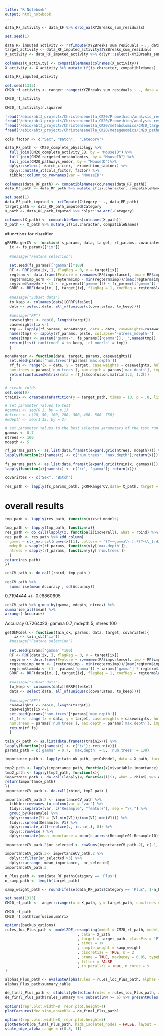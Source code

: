 ```yaml
---
title: "R Notebook"
output: html_notebook
---
```



```r
data_RF_activity <- data_RF %>% drop_na(XYZBreaks_sum_residuals)

set.seed(1)

data_RF_imputed_activity <- rrfImpute(XYZBreaks_sum_residuals ~ ., data_RF_activity)
target_activity <- data_RF_imputed_activity$XYZBreaks_sum_residuals
X_activity <- data_RF_imputed_activity %>% dplyr::select(-XYZBreaks_sum_residuals)

colnames(X_activity) <- compatibleNames(colnames(X_activity))
X_activity <- X_activity %>% mutate_if(is.character, compatibleNames)
```
```r
data_RF_imputed_activity
```

```r
set.seed(1313)
CM20_rf_activity <- ranger::ranger(XYZBreaks_sum_residuals ~ ., data = data_RF_imputed_activity)

CM20_rf_activity
```
```r
CM20_rf_activity$r.squared
```

```r
fread("/ebio/abt3_projects/Christensenella_CM20/Promethion/analysis_results/CM20_complete_activity_EB.txt") -> CM20_complete_activity_EB
fread("/ebio/abt3_projects/Christensenella_CM20/Promethion/analysis_results/CM20_complete_physiology.txt") -> CM20_complete_physiology
fread("/ebio/abt3_projects/Christensenella_CM20/metabolomics/CM20_targeted_metabolomics.txt") -> CM20_targeted_metabolomics
fread("/ebio/abt3_projects/Christensenella_CM20/metagenomics/CM20_pathways_endor.txt") -> CM20_pathways_endor
```
```r
cols_factor <- c("Sex", "Batch",  "Category")

data_RF_path <- CM20_complete_physiology %>%
  full_join(CM20_complete_activity_EB, by = "MouseID") %>%
  full_join(CM20_targeted_metabolomics, by = "MouseID") %>%
  full_join(CM20_pathways_endor, by = "MouseID")%>%
  dplyr::select(- Batch_Litter, -Promethion_Cabinet) %>% 
  dplyr::mutate_at(cols_factor, factor) %>%
  tibble::column_to_rownames(var = "MouseID")

colnames(data_RF_path) <- compatibleNames(colnames(data_RF_path))
data_RF_path <- data_RF_path %>% mutate_if(is.character, compatibleNames)
```
```r
set.seed(1)
data_RF_path_imputed <- rrfImpute(Category ~ ., data_RF_path)
target_path <- data_RF_path_imputed$Category
X_path <- data_RF_path_imputed %>% dplyr::select(-Category)

colnames(X_path) <- compatibleNames(colnames(X_path))
X_path <- X_path %>% mutate_if(is.character, compatibleNames)
```
#functions for classifier

```r
gRRFRangerCV <- function(fs_params, data, target, rf_params, covariates){
  ix <- fs_params[['ix']]
  
  #message("Feature selection")
  
  set.seed(fs_params[['gamma']]*100)
  RF <- RRF(data[ix, ], flagReg = 0, y = target[ix])
  regterm <- data.frame(Feature = rownames(RF$importance), imp = RF$importance[, 1])
  regterm$imp_norm <- (regterm$imp - min(regterm$imp))/(max(regterm$imp) - min(regterm$imp))
  regterm$lambda <- (1 - fs_params[['gamma']]) + fs_params[['gamma']] * regterm$imp_norm
  GRRF <- RRF(data[ix, ], target[ix], flagReg = 1, coefReg = regterm$lambda)
  
  #message("Subset data")
  to_keep <- colnames(data)[GRRF$feaSet]
  data <- select(data, all_of(unique(c(covariates, to_keep))))
  
  #message("RF")
  caseweights <- rep(0, length(target))
  caseweights[ix]<-1
  tmp <- lapply(rf_params, noneRanger, data = data, caseweights=caseweights, target = target)
  names(tmp) <- sapply(rf_params, paste, collapse='-ntrees_mdepth-')
  names(tmp) <- paste0("gamma-", fs_params[["gamma"]],'_',names(tmp))
  return(list('confirmed' = to_keep, 'rf_models' = tmp))
  }
```
```r
noneRanger <- function(data, target, params, caseweights){
  set.seed(params['num.trees']*params['max.depth'])
  rf_fs <- ranger(x = data, y = target, case.weights = caseweights, holdout = TRUE, 
  num.trees = params['num.trees'], max.depth = params['max.depth'], importance = "impurity")
  return(confusionMatrix(data = rf_fs$confusion.matrix[1:2, 1:2]))
  }
```

```r
# create folds
set.seed(0)
trainIx <- createDataPartition(y = target_path, times = 10, p = .8, list = TRUE)
```
```r
# set parameter values to test 
#gammas <- seq(0,1, by = 0.1)
#ntrees <- c(20, 50, 100, 200, 300, 400, 500, 750)
#mdepth <- seq(1,15, by = 2)

# set parameter values to the best selected parameters of the test run (accuracy of 0.8194444)
gammas <- 0.7
ntrees <- 100
mdepth <- 5
```
```r
rf_params_path <- as.list(data.frame(t(expand.grid(ntrees, mdepth)))) %>%
lapply(function(x){names(x) <- c('num.trees', 'max.depth');return(x)})
```
```r
fs_params_path <- as.list(data.frame(t(expand.grid(trainIx, gammas)))) %>%
lapply(function(x){names(x) <- c('ix', 'gamma'); return(x)})
```
```r
covariates <- c("Sex", "Batch")
```

```r
res_path <- lapply(fs_params_path, gRRFRangerCV,data= X_path, target = target_path, rf_params = rf_params_path, covariates = covariates)
```
# overall results
```r
tmp_path <- lapply(res_path, function(x)x$rf_models)
```
```r
tmp_path <- lapply(tmp_path, function(x){
res_path <- do.call(lapply(x, function(i)i$overall), what = rbind) %>% as.data.frame
res_path <- res_path %>% add_column(
  gamma = str_extract(names(x)[1], pattern = '(?<=gamma\\-).*(?=\\_[:digit:]+\\-ntrees)'), 
  mdepth = sapply(rf_params, function(y)y['max.depth']), 
  ntrees = sapply(rf_params, function(y)y['num.trees'])
  )
return(res_path)
})
```
```r
resCV_path <- do.call(rbind, tmp_path )
```
```r
resCV_path %>%
  summarise(mean(Accuracy), sd(Accuracy))
```
0.7194444 +/- 0.06860605
```r
resCV_path %>% group_by(gamma, mdepth, ntrees) %>%
summarise_all(mean) %>%
arrange(-Accuracy) 
```
Accuracy 0.7264323; gamma 0.7, mdepth 5, ntrees 100

```r
getOkModel <- function(tain_ok, params, data, target, covariates){
    ix <- tain_ok[['ix']]
  #message("Feature selection")
  
  set.seed(params['gamma']*100)
  RF <- RRF(data[ix, ], flagReg = 0, y = target[ix])
  regterm <- data.frame(Feature = rownames(RF$importance), imp = RF$importance[, 1])
  regterm$imp_norm <- (regterm$imp - min(regterm$imp))/(max(regterm$imp) - min(regterm$imp))
  regterm$lambda <- (1 - params['gamma']) + params['gamma'] * regterm$imp_norm
  GRRF <- RRF(data[ix, ], target[ix], flagReg = 1, coefReg = regterm$lambda)
  
  #message("Subset data")
  to_keep <- colnames(data)[GRRF$feaSet]
  data <- select(data, all_of(unique(c(covariates, to_keep))))
  
  #message("RF")
  caseweights <- rep(0, length(target))
  caseweights[ix]<-1
  set.seed(params['num.trees']*params['max.depth'])
  rf_fs <- ranger(x = data, y = target, case.weights = caseweights, holdout = TRUE, 
  num.trees = params['num.trees'], max.depth = params['max.depth'], importance = "impurity")
  return(rf_fs)
  }
```
```r
tain_ok_path <- as.list(data.frame(t(trainIx))) %>%
lapply(function(x){names(x) <- c('ix'); return(x)})
params_path = c('gamma' = 0.7, 'max.depth' = 5, 'num.trees' = 100)

importance_path <- lapply(tain_ok_path, getOkModel, data = X_path, target = target_path, params = params_path, covariates = covariates)
```
```r
tmp2_path <- lapply(importance_path, function(x)x$variable.importance)
tmp2_path <- lapply(tmp2_path, function(x){
importance_path <- do.call(lapply(x, function(i)i), what = rbind) %>% as.data.frame
return(importance_path)
})
importanceCV_path <- do.call(rbind, tmp2_path )

importanceCV_path.2 <- importanceCV_path %>%
  tibble::rownames_to_column(var = "var") %>%
  tidyr::separate(var, c("Resample", "feature"), sep = "\\.") %>%
  group_by(Resample) %>%
  dplyr::mutate(V1 = (V1-min(V1))/(max(V1)-min(V1))) %>%
  tidyr::spread(Resample, V1) %>%
  dplyr::mutate_all(~replace(., is.na(.), 0)) %>%
  dplyr::rowwise() %>% 
  dplyr::mutate(mean_importance = mean(c_across(Resample01:Resample10)),sd_importance = sd(c_across(Resample01:Resample10))) 

importanceCV_path.2$nr_selected <- rowSums(importanceCV_path.2[, c(-1, -12, -13)] > 0)

importanceCV_path.3<- importanceCV_path.2 %>%
  dplyr::filter(nr_selected >3) %>%
  dplyr::arrange(-mean_importance, -nr_selected) 
importanceCV_path.3
```
```r
n_Plus_path <- sum(data_RF_path$Category == 'Plus')
n_samp_path <- length(target_path)

samp_weight_path <- round(ifelse(data_RF_path$Category == 'Plus', 1-n_Plus_path/n_samp_path, n_Plus_path/n_samp_path), digits = 2)
```
```r
set.seed(1313)
CM20_rf_path <- ranger::ranger(x = X_path, y = target_path, num.trees = 100, max.depth = 5, case.weights = samp_weight_path)

CM20_rf_path
CM20_rf_path$confusion.matrix
```
```r
options(backup_options)
rules_loc_Plus_path <- model2DE_resampling(model = CM20_rf_path, model_type = 'ranger'
                                 , data = X_path
                                 , target = target_path, classPos = 'Plus'
                                 , times = 10
                                 , sample_weight = samp_weight
                                 , discretize = TRUE, K = 2
                                 , prune = TRUE, maxDecay = 0.05, typeDecay = 2 
                                 , filter = FALSE
                                 , in_parallel = TRUE, n_cores = 5
)
```
```r
alphas_Plus_path <- evaluateAlpha(rules = rules_loc_Plus_path, alphas = c(1:10), data = rules_loc_Plus_path$data, pi_thr = 0.6)
alphas_Plus_path$summary_table
```
```r
de_final_Plus_path <- stabilitySelection(rules = rules_loc_Plus_path, alpha_error = 3, pi_thr = 0.6)
de_final_Plus_path$rules_summary %>% subset(inN >= 6) %>% presentRules(colN = colnames(rules_loc_Plus_path$data)) %>% dplyr::arrange(-imp)
```

```r
options(repr.plot.width=8, repr.plot.height=3)
plotFeatures(decision_ensemble = de_final_Plus_path)
```
```r
options(repr.plot.width=8, repr.plot.height=5)
plotNetwork(de_final_Plus_path, hide_isolated_nodes = FALSE, layout = 'fr')+ # I usually prefer the 'fr' layout :)
scale_edge_alpha(range = c(0.8, 1))
```


